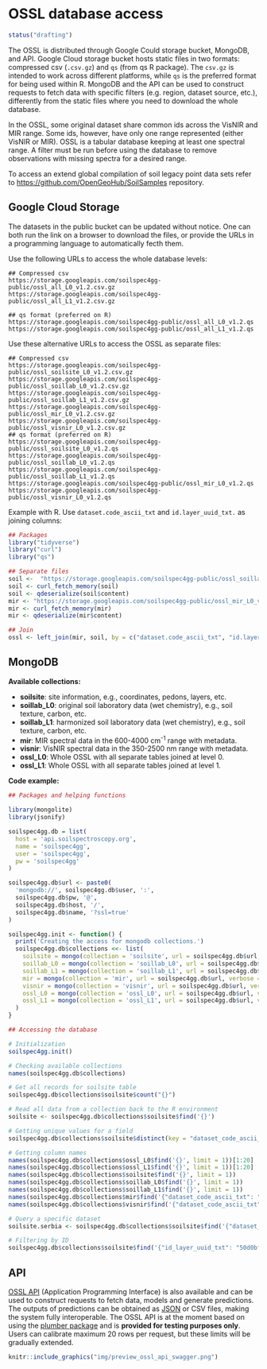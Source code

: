# OSSL database access

```r
status("drafting")
```

The OSSL is distributed through Google Could storage bucket, MongoDB, and API. Google Cloud storage bucket hosts static files in two formats: compressed csv (`.csv.gz`) and `qs` (from qs R package). The `csv.gz` is intended to work across different platforms, while `qs` is the preferred format for being used within R. MongoDB and the API can be used to construct requests to fetch data with specific filters (e.g. region, dataset source, etc.), differently from the static files where you need to download the whole database.

In the OSSL, some original dataset share common ids across the VisNIR and MIR range. Some ids, however, have only one range represented (either VisNIR or MIR). OSSL is a tabular database keeping at least one spectral range. A filter must be run before using the database to remove observations with missing spectra for a desired range.

To access an extend global compilation of soil legacy point data sets refer to <https://github.com/OpenGeoHub/SoilSamples> repository.

## Google Cloud Storage {.unnumbered}

The datasets in the public bucket can be updated without notice. One can both run the link on a browser to download the files, or provide the URLs in a programming language to automatically fecth them.

Use the following URLs to access the whole database levels:
```
## Compressed csv
https://storage.googleapis.com/soilspec4gg-public/ossl_all_L0_v1.2.csv.gz
https://storage.googleapis.com/soilspec4gg-public/ossl_all_L1_v1.2.csv.gz

## qs format (preferred on R)
https://storage.googleapis.com/soilspec4gg-public/ossl_all_L0_v1.2.qs
https://storage.googleapis.com/soilspec4gg-public/ossl_all_L1_v1.2.qs
```

Use these alternative URLs to access the OSSL as separate files:
```
## Compressed csv
https://storage.googleapis.com/soilspec4gg-public/ossl_soilsite_L0_v1.2.csv.gz
https://storage.googleapis.com/soilspec4gg-public/ossl_soillab_L0_v1.2.csv.gz
https://storage.googleapis.com/soilspec4gg-public/ossl_soillab_L1_v1.2.csv.gz
https://storage.googleapis.com/soilspec4gg-public/ossl_mir_L0_v1.2.csv.gz
https://storage.googleapis.com/soilspec4gg-public/ossl_visnir_L0_v1.2.csv.gz
## qs format (preferred on R)
https://storage.googleapis.com/soilspec4gg-public/ossl_soilsite_L0_v1.2.qs
https://storage.googleapis.com/soilspec4gg-public/ossl_soillab_L0_v1.2.qs
https://storage.googleapis.com/soilspec4gg-public/ossl_soillab_L1_v1.2.qs
https://storage.googleapis.com/soilspec4gg-public/ossl_mir_L0_v1.2.qs
https://storage.googleapis.com/soilspec4gg-public/ossl_visnir_L0_v1.2.qs
```

Example with R. Use `dataset.code_ascii_txt` and `id.layer_uuid_txt.` as joining columns:
```r
## Packages
library("tidyverse")
library("curl")
library("qs")

## Separate files
soil <-  "https://storage.googleapis.com/soilspec4gg-public/ossl_soillab_L1_v1.2.qs"
soil <- curl_fetch_memory(soil)
soil <- qdeserialize(soil$content)
mir <- "https://storage.googleapis.com/soilspec4gg-public/ossl_mir_L0_v1.2.qs"
mir <- curl_fetch_memory(mir)
mir <- qdeserialize(mir$content)

## Join
ossl <- left_join(mir, soil, by = c("dataset.code_ascii_txt", "id.layer_uuid_txt"))
```

## MongoDB {.unnumbered}

**Available collections:**

- **soilsite**: site information, e.g., coordinates, pedons, layers, etc.  
- **soillab_L0**: original soil laboratory data (wet chemistry), e.g., soil texture, carbon, etc.  
- **soillab_L1**: harmonized soil laboratory data (wet chemistry), e.g., soil texture, carbon, etc.  
- **mir**: MIR spectral data in the 600-4000 cm<sup>-1</sup> range with metadata.  
- **visnir**:  VisNIR spectral data in the 350-2500 nm range with metadata.  
- **ossl_L0**:  Whole OSSL with all separate tables joined at level 0.  
- **ossl_L1**:  Whole OSSL with all separate tables joined at level 1.  

**Code example:**  

```r
## Packages and helping functions

library(mongolite)
library(jsonify)

soilspec4gg.db = list(
  host = 'api.soilspectroscopy.org',
  name = 'soilspec4gg',
  user = 'soilspec4gg',
  pw = 'soilspec4gg'
)

soilspec4gg.db$url <- paste0(
  'mongodb://', soilspec4gg.db$user, ':', 
  soilspec4gg.db$pw, '@', 
  soilspec4gg.db$host, '/', 
  soilspec4gg.db$name, '?ssl=true'
)

soilspec4gg.init <- function() {
  print('Creating the access for mongodb collections.')
  soilspec4gg.db$collections <<- list(
    soilsite = mongo(collection = 'soilsite', url = soilspec4gg.db$url, verbose = TRUE),
    soillab_L0 = mongo(collection = 'soillab_L0', url = soilspec4gg.db$url, verbose = TRUE),
    soillab_L1 = mongo(collection = 'soillab_L1', url = soilspec4gg.db$url, verbose = TRUE),
    mir = mongo(collection = 'mir', url = soilspec4gg.db$url, verbose = TRUE),
    visnir = mongo(collection = 'visnir', url = soilspec4gg.db$url, verbose = TRUE),
    ossl_L0 = mongo(collection = 'ossl_L0', url = soilspec4gg.db$url, verbose = TRUE),
    ossl_L1 = mongo(collection = 'ossl_L1', url = soilspec4gg.db$url, verbose = TRUE)
  )  
}

## Accessing the database

# Initialization
soilspec4gg.init()

# Checking available collections
names(soilspec4gg.db$collections)

# Get all records for soilsite table
soilspec4gg.db$collections$soilsite$count("{}")

# Read all data from a collection back to the R environment
soilsite <- soilspec4gg.db$collections$soilsite$find('{}')

# Getting unique values for a field
soilspec4gg.db$collections$soilsite$distinct(key = "dataset_code_ascii_txt")

# Getting column names
names(soilspec4gg.db$collections$ossl_L0$find('{}', limit = 1))[1:20]
names(soilspec4gg.db$collections$ossl_L1$find('{}', limit = 1))[1:20]
names(soilspec4gg.db$collections$soilsite$find('{}', limit = 1))
names(soilspec4gg.db$collections$soillab_L0$find('{}', limit = 1))
names(soilspec4gg.db$collections$soillab_L1$find('{}', limit = 1))
names(soilspec4gg.db$collections$mir$find('{"dataset_code_ascii_txt": "KSSL.SSL"}', limit = 1))[1:20]
names(soilspec4gg.db$collections$visnir$find('{"dataset_code_ascii_txt": "LUCAS.SSL"}', limit = 1))[1:20]

# Query a specific dataset
soilsite.serbia <- soilspec4gg.db$collections$soilsite$find('{"dataset_code_ascii_txt" : "SERBIA.SSL"}')

# Filtering by ID
soilspec4gg.db$collections$soilsite$find('{"id_layer_uuid_txt": "50d0bfaaf50feb0ba2c8a3aa2cd788bb"}')
```

## API {.unnumbered}

[OSSL API](https://api.soilspectroscopy.org/__docs__/#/) (Application Programming Interface) is also available and can be used to construct requests to fetch data, models and generate predictions. The outputs of predictions can be obtained as [JSON](https://www.json.org/json-en.html) or CSV files, making the system fully interoperable. The OSSL API is at the moment based on using the [plumber package](https://www.rplumber.io/) and is **provided for testing purposes only**. Users can calibrate maximum 20 rows per request, but these limits will be gradually extended.

```r
knitr::include_graphics("img/preview_ossl_api_swagger.png")
```
